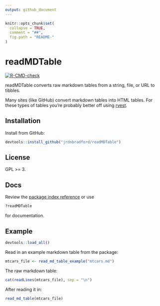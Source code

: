 ```yaml
---
output: github_document
---
```


```r
knitr::opts_chunk$set(
  collapse = TRUE,
  comment = "##",
  fig.path = "README-"
)
```

# readMDTable
<!-- badges: start -->
[![R-CMD-check](https://github.com/jrdnbradford/readMDTable/actions/workflows/R-CMD-check.yaml/badge.svg)](https://github.com/jrdnbradford/readMDTable/actions/workflows/R-CMD-check.yaml)
<!-- badges: end -->

readMDTable converts raw markdown tables from a string, file, or URL to tibbles. 

Many sites (like GitHub) convert markdown tables into HTML tables. For these types of tables you're probably better off using [rvest](https://rvest.tidyverse.org/).

## Installation

Install from GitHub:
```r
devtools::install_github("jrdnbradford/readMDTable")
```

## License
GPL >= 3.

## Docs

Review the [package index reference](https://jrdnbradford.github.io/readMDTable/reference/index.html) or use
```r
?readMDTable
```
for documentation.

## Example

```r
devtools::load_all()
```

Read in an example markdown table from the package:
```r
mtcars_file <- read_md_table_example("mtcars.md")
```

The raw markdown table:
```r
cat(readLines(mtcars_file), sep = "\n")
```

After reading it in:
```r
read_md_table(mtcars_file)
```

